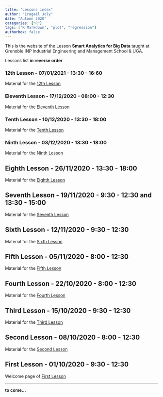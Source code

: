```yaml
---
title: "Lessons index"
author: "Iragaël Joly"
date: "Automn 2020"
categories: ["R"]
tags: ["R Markdown", "plot", "regression"]
authorbox: false
---
```



This is the website of the Lesson **Smart Analytics for Big Data** taught at Grenoble INP Industrial Engineering and Management School & UGA.


Lessons list **in reverse order**

### 12th Lesson - 07/01/2021 - **13:30  - 16:60**

Material for the [12th Lesson](../post/2021-01-07-lesson-12)


### Eleventh Lesson - 17/12/2020 - **08:00 - 12:30**

Material for the [Eleventh Lesson](../post/2020-11-10-lesson-11)

### Tenth Lesson - 10/12/2020 - **13:30 - 18:00**

Material for the [Tenth Lesson](../post/2020-11-10-lesson-10)


### Ninth Lesson - 03/12/2020 - **13:30 - 18:00**

Material for the [Ninth Lesson](../post/2020-11-10-lesson-9)


## Eighth Lesson - 26/11/2020 - 13:30 - 18:00

Material for the [Eighth Lesson](../post/2020-11-10-lesson-8)

## Seventh Lesson - 19/11/2020 - 9:30 - 12:30 **and 13:30 - 15:00**

Material for the [Seventh Lesson](../post/2020-11-10-lesson-7)

## Sixth Lesson - 12/11/2020 - 9:30 - 12:30

Material for the [Sixth Lesson](../post/2020-11-10-lesson-6)

## Fifth Lesson - 05/11/2020 - 8:00 - 12:30

Material for the [Fifth Lesson](../post/2020-11-10-lesson-5)

## Fourth Lesson - 22/10/2020 - 8:00 - 12:30

Material for the [Fourth Lesson](../post/2020-11-10-lesson-4)

## Third Lesson - 15/10/2020 - 9:30 - 12:30

Material for the [Third Lesson](../post/2020-11-10-lesson-3)

## Second Lesson - 08/10/2020 - 8:00 - 12:30

Material for the [Second Lesson](../post/2020-11-10-lesson-2)

## First Lesson - 01/10/2020 - 9:30 - 12:30

Welcome page of [First Lesson](../post/2020-11-10-lesson-1)

***

**to come...**




